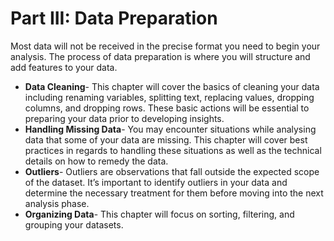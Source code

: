 # Part III: Data Preparation

Most data will not be received in the precise format you need to begin your analysis. The process of data preparation is where you will structure and add features to your data.

- **Data Cleaning**- This chapter will cover the basics of cleaning your data including renaming variables, splitting text, replacing values, dropping columns, and dropping rows. These basic actions will be essential to preparing your data prior to developing insights.
- **Handling Missing Data**- You may encounter situations while analysing data that some of your data are missing. This chapter will cover best practices in regards to handling these situations as well as the technical details on how to remedy the data.
- **Outliers**- Outliers are observations that fall outside the expected scope of the dataset. It's important to identify outliers in your data and determine the necessary treatment for them before moving into the next analysis phase.
- **Organizing Data**- This chapter will focus on sorting, filtering, and grouping your datasets.